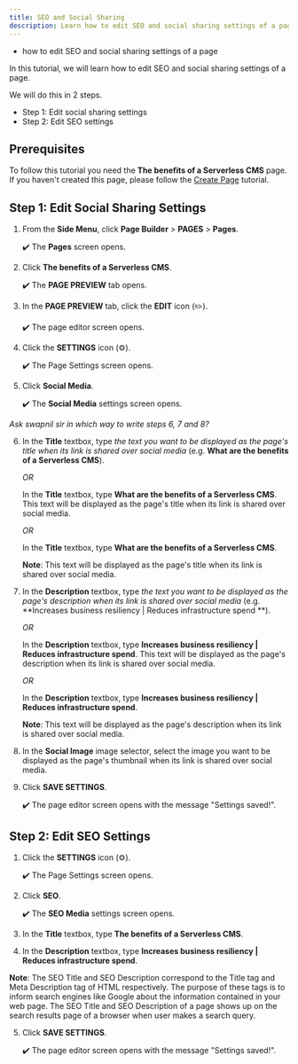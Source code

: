 ```yaml
---
title: SEO and Social Sharing
description: Learn how to edit SEO and social sharing settings of a page.
---
```



<Alert type="success" title="WHAT YOU'LL LEARN">

- how to edit SEO and social sharing settings of a page

</Alert>

In this tutorial, we will learn how to edit SEO and social sharing settings of a page.

We will do this in 2 steps.
- Step 1: Edit social sharing settings
- Step 2: Edit SEO settings


## Prerequisites
To follow this tutorial you need the **The benefits of a Serverless CMS** page. If you haven't created this page, please follow the [Create Page](../essentials/create-page) tutorial.


## Step 1: Edit Social Sharing Settings

1. From the **Side Menu**, click **Page Builder** > **PAGES** > **Pages**.

    ✔️ The **Pages** screen opens.

2. Click **The benefits of a Serverless CMS**.

    ✔️ The **PAGE PREVIEW** tab opens.

3. In the **PAGE PREVIEW** tab, click the **EDIT** icon (✏️).

    ✔️ The page editor screen opens.

4. Click the **SETTINGS** icon (⚙️).

    ✔️ The Page Settings screen opens.

5. Click **Social Media**.

    ✔️ The **Social Media** settings screen opens.

*Ask swapnil sir in which way to write steps 6, 7 and 8?*

6. In the **Title** textbox, type *the text you want to be displayed as the page's title when its link is shared over social media* (e.g. **What are the benefits of a Serverless CMS**).

    *OR*

    In the **Title** textbox, type **What are the benefits of a Serverless CMS**. This text will be displayed as the page's title when its link is shared over social media.

    *OR*

    In the **Title** textbox, type **What are the benefits of a Serverless CMS**.

    **Note**: This text will be displayed as the page's title when its link is shared over social media.

7. In the **Description** textbox, type *the text you want to be displayed as the page's description when its link is shared over social media* (e.g. **Increases business resiliency | Reduces infrastructure spend **).

    *OR*

    In the **Description** textbox, type **Increases business resiliency | Reduces infrastructure spend**. This text will be displayed as the page's description when its link is shared over social media.

    *OR*

    In the **Description** textbox, type **Increases business resiliency | Reduces infrastructure spend**. 
    
    **Note**: This text will be displayed as the page's description when its link is shared over social media.

8. In the **Social Image** image selector, select the image you want to be displayed as the page's thumbnail when its link is shared over social media.

9. Click **SAVE SETTINGS**.

    ✔️ The page editor screen opens with the message "Settings saved!". 


## Step 2: Edit SEO Settings

1. Click the **SETTINGS** icon (⚙️).

    ✔️ The Page Settings screen opens.

2. Click **SEO**.

    ✔️ The **SEO Media** settings screen opens.

3. In the **Title** textbox, type **The benefits of a Serverless CMS**.

4. In the **Description** textbox, type **Increases business resiliency | Reduces infrastructure spend**.

**Note**: The SEO Title and SEO Description correspond to the Title tag and Meta Description tag of HTML respectively. The purpose of these tags is to inform search engines like Google about the information contained in your web page. The SEO Title and SEO Description of a page shows up on the search results page of a browser when user makes a search query.

5. Click **SAVE SETTINGS**.

    ✔️ The page editor screen opens with the message "Settings saved!".